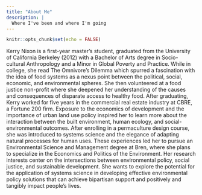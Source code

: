 ```yaml
---
title: "About Me"
description: |
  Where I've been and where I'm going
---
```


```r
knitr::opts_chunk$set(echo = FALSE)
```

Kerry Nixon is a first-year master’s student, graduated from the University of California Berkeley (2012) with a Bachelor of Arts degree in Socio-cultural Anthropology and a Minor in Global Poverty and Practice. While in college, she read The Omnivore’s Dilemma which spurred a fascination with the idea of food systems as a nexus point between the political, social, economic, and environmental spheres. She then volunteered at a food justice non-profit where she deepened her understanding of the causes and consequences of disparate access to healthy food. After graduating, Kerry worked for five years in the commercial real estate industry at CBRE, a Fortune 200 firm. Exposure to the economics of development and the importance of urban land use policy inspired her to learn more about the interaction between the built environment, human ecology, and social-environmental outcomes. After enrolling in a permaculture design course, she was introduced to systems science and the elegance of adapting natural processes for human uses. These experiences led her to pursue an Environmental Science and Management degree at Bren, where she plans to specialize in the Economics and Politics of the Environment. Her research interests center on the intersections between environmental policy, social justice, and sustainable development. She wants to explore the potential for the application of systems science in developing effective environmental policy solutions that can achieve bipartisan support and positively and tangibly impact people’s lives. 